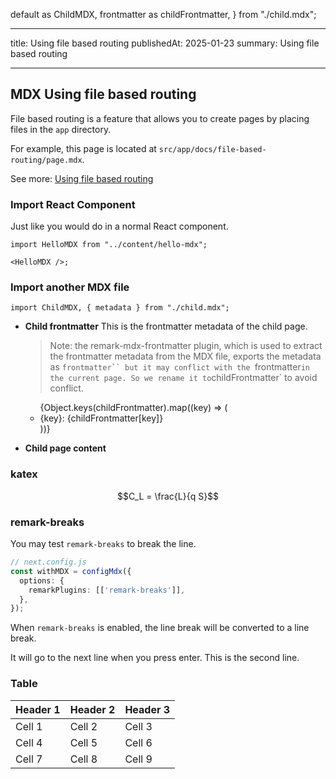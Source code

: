   default as ChildMDX,
  frontmatter as childFrontmatter,
} from "./child.mdx";

---

title: Using file based routing
publishedAt: 2025-01-23
summary: Using file based routing

---

## MDX Using file based routing

File based routing is a feature that allows you to create pages by placing files in the `app` directory.

For example, this page is located at `src/app/docs/file-based-routing/page.mdx`.

See more: [Using file based routing](https://nextjs.org/docs/app/building-your-application/configuring/mdx#using-file-based-routing)

### Import React Component

Just like you would do in a normal React component.

```tsx
import HelloMDX from "../content/hello-mdx";

<HelloMDX />;
```

<p />

<HelloMDX />

### Import another MDX file

```tsx
import ChildMDX, { metadata } from "./child.mdx";
```

* **Child frontmatter**
  This is the frontmatter metadata of the child page.

  > Note: the remark-mdx-frontmatter plugin, which is used to extract the frontmatter metadata from the MDX file, exports the metadata as `frontmatter``
  but it may conflict with the `frontmatter` in the current page. So we rename it to `childFrontmatter` to avoid conflict.

  <div className="relative p-6 rounded-xl overflow-hidden bg-slate-100">
    <ul className="list-inside list-disc space-y-2 pl-4">
      {Object.keys(childFrontmatter).map((key) => (
        <li className="text-gray-800 font-medium text-sm" key={key}>
          <span className="font-bold">{key}:</span> {childFrontmatter[key]}
        </li>
      ))}
    </ul>
  </div>

* **Child page content**
  <div className="relative p-6 rounded-xl overflow-hidden bg-slate-200">
      <ChildMDX />
  </div>

### katex

```math
C_L = \frac{L}{q S}
```

### remark-breaks
You may test `remark-breaks` to break the line.
```ts
// next.config.js
const withMDX = configMdx({
  options: {
    remarkPlugins: [['remark-breaks']],
  },
});

```
When `remark-breaks` is enabled, the line break will be converted to a line break.

It will go to the next line when you press enter.
This is the second line.

### Table

| Header 1 | Header 2 | Header 3 |
|----------|----------|----------|
| Cell 1   | Cell 2   | Cell 3   |
| Cell 4   | Cell 5   | Cell 6   |
| Cell 7   | Cell 8   | Cell 9   |
